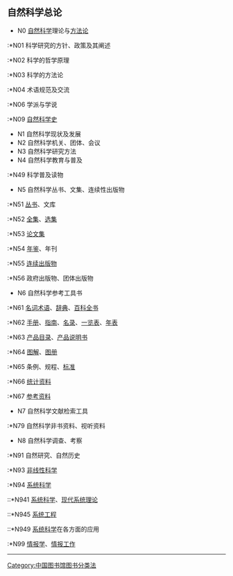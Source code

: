 {{缺少序言|time=2020-12-22T02:53:38+00:00}}
{{Unreferenced|time=2020-12-22T02:53:38+00:00}}
==自然科学总论==

*N0 [[自然科学|自然科学]]理论与[[方法论|方法论]]
:*N01 科学研究的方针、政策及其阐述
:*N02 科学的哲学原理
:*N03 科学的方法论
:*N04 术语规范及交流
:*N06 学派与学说
:*N09 [[自然科学史|自然科学史]]
*N1 自然科学现状及发展
*N2 自然科学机关、团体、会议
*N3 自然科学研究方法
*N4 自然科学教育与普及
:*N49 科学普及读物
*N5 自然科学丛书、文集、连续性出版物
:*N51 [[丛书|丛书]]、文库
:*N52 [[全集|全集]]、[[选集|选集]]
:*N53 [[论文集|论文集]]
:*N54 [[年鉴|年鉴]]、年刊
:*N55 [[连续出版物|连续出版物]]
:*N56 政府出版物、团体出版物
*N6 自然科学参考工具书
:*N61 [[名词|名词]][[术语|术语]]、[[辞典|辞典]]、[[百科全书|百科全书]]
:*N62 [[手册|手册]]、[[指南|指南]]、[[名录|名录]]、[[一览表|一览表]]、[[年表|年表]]
:*N63 [[产品目录|产品目录]]、[[产品说明书|产品说明书]]
:*N64 [[图解|图解]]、[[图册|图册]]
:*N65 条例、规程、[[标准|标准]]
:*N66 [[统计资料|统计资料]]
:*N67 [[参考资料|参考资料]]
*N7 自然科学文献检索工具
:*N79 自然科学非书资料、视听资料
*N8 自然科学调查、考察
:*N91 自然研究、自然历史
:*N93 [[非线性科学|非线性科学]]
:*N94 [[系统科学|系统科学]]
::*N941 [[系统科学|系统科学]]、[[现代系统理论|现代系统理论]]
::*N945 [[系统工程|系统工程]]
::*N949 [[系统科学|系统科学]]在各方面的应用 
:*N99 [[情报学|情报学]]、[[情报工作|情报工作]]

----

{{CLC}}

[[Category:中国图书馆图书分类法|Category:中国图书馆图书分类法]]